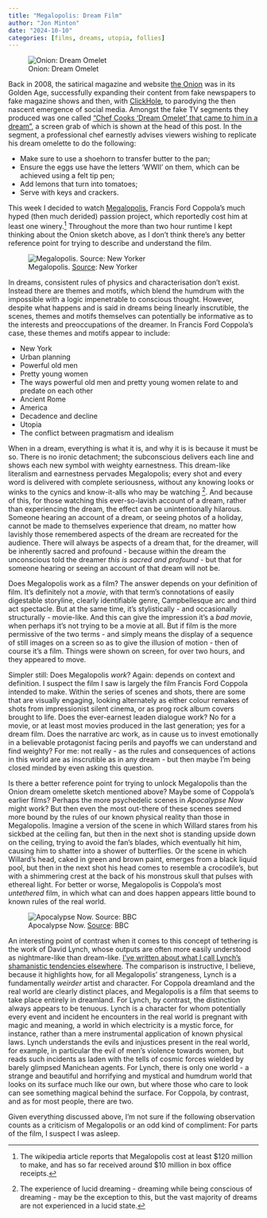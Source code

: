 ```yaml
---
title: "Megalopolis: Dream Film"
author: "Jon Minton"
date: "2024-10-10"
categories: [films, dreams, utopia, follies]
---
```



![Onion: Dream Omelet](chef-04.png){#fig-chef-04}


Back in 2008, the satirical magazine and website [the Onion](https://en.wikipedia.org/wiki/The_Onion) was in its Golden Age, successfully expanding their content from fake newspapers to fake magazine shows and then, with [ClickHole](https://en.wikipedia.org/wiki/ClickHole), to parodying the then nascent emergence of social media. Amongst the fake TV segments they produced was one called ["Chef Cooks 'Dream Omelet' that came to him in a dream"](https://www.youtube.com/watch?v=sg0nYhUB7CA), a screen grab of which is shown at the head of this post. In the segment, a professional chef earnestly advises viewers wishing to replicate his dream omelette to do the following:

- Make sure to use a shoehorn to transfer butter to the pan;
- Ensure the eggs use have the letters 'WWII' on them, which can be achieved using a felt tip pen; 
- Add lemons that turn into tomatoes;
- Serve with keys and crackers. 

This week I decided to watch [Megalopolis](https://en.wikipedia.org/wiki/Megalopolis_(film)), Francis Ford Coppola's much hyped (then much derided) passion project, which reportedly cost him at least one winery.[^1] Throughout the more than two hour runtime I kept thinking about the Onion sketch above, as I don't think there's any better reference point for trying to describe and understand the film. 

[^1]: The wikipedia article reports that Megalopolis cost at least $120 million to make, and has so far received around $10 million in box office receipts. 

![Megalopolis. [Source](https://www.newyorker.com/culture/the-front-row/megalopolis-is-francis-ford-coppolas-artistic-rejuvenation): New Yorker](https://media.newyorker.com/photos/66f46868e38fdc1d5cafb70c/master/w_2240,c_limit/Brody-Megalopolis.jpg){#fig-megalopolis}

In dreams, consistent rules of physics and characterisation don't exist. Instead there are themes and motifs, which blend the humdrum with the impossible with a logic impenetrable to conscious thought. However, despite what happens and is said in dreams being linearly inscrutible, the scenes, themes and motifs themselves can potentially be informative as to the interests and preoccupations of the dreamer. In Francis Ford Coppola's case, these themes and motifs appear to include: 

- New York
- Urban planning
- Powerful old men
- Pretty young women 
- The ways powerful old men and pretty young women relate to and predate on each other
- Ancient Rome
- America
- Decadence and decline 
- Utopia
- The conflict between pragmatism and idealism

When in a dream, everything is what it is, and why it is is because it must be so. There is no ironic detachment; the subconscious delivers each line and shows each new symbol with weighty earnestness. This dream-like literalism and earnestness pervades Megalopolis; every shot and every word is delivered with complete seriousness, without any knowing looks or winks to the cynics and know-it-alls who may be watching [^2]. And because of this, for those watching this ever-so-lavish account of a dream, rather than experiencing the dream, the effect can be unintentionally hilarous. Someone hearing an account of a dream, or seeing photos of a holiday, cannot be made to themselves experience that dream, no matter how lavishly those remembered aspects of the dream are recreated for the audience. There will always be aspects of a dream that, for the dreamer, will be inherently sacred and profound - because within the dream the unconscious told the dreamer *this is sacred and profound* - but that for someone hearing or seeing an account of that dream will not be. 

[^2]: The experience of lucid dreaming - dreaming while being conscious of dreaming - may be the exception to this, but the vast majority of dreams are not experienced in a lucid state. 

Does Megalopolis work as a film? The answer depends on your definition of film. It's definitely not a *movie*, with that term's connotations of easily digestable storyline, clearly identifiable genre, Campbellesque arc and third act spectacle. But at the same time, it's stylistically - and occasionally structurally - movie-like. And this can give the impression it's a *bad movie*, when perhaps it's not trying to be a movie at all. But if film is the more permissive of the two terms - and simply means the display of a sequence of still images on a screen so as to give the illusion of motion - then of course it's a film. Things were shown on screen, for over two hours, and they appeared to move. 

Simpler still: Does Megalopolis *work*? Again: depends on context and definition. I suspect the film I saw is largely the film Francis Ford Coppola intended to make. Within the series of scenes and shots, there are some that are visually engaging, looking alternately as either colour remakes of shots from impressionist silent cinema, or as prog rock album covers brought to life. Does the ever-earnest leaden dialogue work? No for a movie, or at least most movies produced in the last generation; yes for a dream film. Does the narrative arc work, as in cause us to invest emotionally in a believable protagonist facing perils and payoffs we can understand and find weighty? For me: not really - as the rules and consequences of actions in this world are as inscrutible as in any dream - but then maybe I'm being closed minded by even asking this question. 

Is there a better reference point for trying to unlock Megalopolis than the Onion dream omelette sketch mentioned above? Maybe some of Coppola's earlier films? Perhaps the more psychedelic scenes in *Apocalypse Now* might work? But then even the most out-there of these scenes seemed more bound by the rules of our known physical reality than those in Megalopolis. Imagine a version of the scene in which Willard stares from his sickbed at the ceiling fan, but then in the next shot is standing upside down on the ceiling, trying to avoid the fan's blades, which eventually hit him, causing him to shatter into a shower of butterflies. Or the scene in which Willard's head, caked in green and brown paint, emerges from a black liquid pool, but then in the next shot his head comes to resemble a crocodile's, but with a shimmering crest at the back of his monstrous skull that pulses with ethereal light. For better or worse, Megalopolis is Coppola's most *untethered* film, in which what can and does happen appears little bound to known rules of the real world. 

![Apocalypse Now. [Source](https://www.bbc.co.uk/programmes/m000lht5): BBC](https://ichef.bbci.co.uk/images/ic/640x360/p08mckm5.jpg){#fig-an}

An interesting point of contrast when it comes to this concept of tethering is the work of David Lynch, whose outputs are often more easily understood as nightmare-like than dream-like. [I've written about what I call Lynch's shamanistic tendencies elsewhere](../david-lynch-all-american-shaman/index.qmd). The comparison is instructive, I believe, because it highlights how, for all Megalopolis' strangeness, Lynch is a fundamentally *weirder* artist and character. For Coppola dreamland and the real world are clearly distinct places, and Megalopolis is a film that seems to take place entirely in dreamland. For Lynch, by contrast, the distinction always appears to be tenuous. Lynch is a character for whom potentially every event and incident he encounters in the real world is pregnant with magic and meaning, a world in which electricity is a mystic force, for instance, rather than a mere instrumental application of known physical laws. Lynch understands the evils and injustices present in the real world, for example, in particular the evil of men's violence towards women, but reads such incidents as laden with the tells of cosmic forces wielded by barely glimpsed Manichean agents. For Lynch, there is only one world - a strange and beautiful and horrifying and mystical and humdrum world that looks on its surface much like our own, but where those who care to look can see something magical behind the surface. For Coppola, by contrast, and as for most people, there are two. 

Given everything discussed above, I'm not sure if the following observation counts as a criticism of Megalopolis or an odd kind of compliment: For parts of the film, I suspect I was asleep. 

